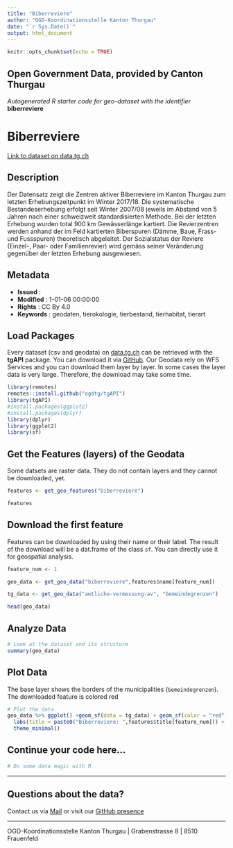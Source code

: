 ```yaml
---
title: "Biberreviere"
author: "OGD-Koordinationsstelle Kanton Thurgau"
date: "`r Sys.Date()`"
output: html_document
---
```


```r
knitr::opts_chunk$set(echo = TRUE)
```

## Open Government Data, provided by **Canton Thurgau**
*Autogenerated R starter code for geo-dataset with the identifier* **biberreviere**


# **Biberreviere**

[Link to dataset on data.tg.ch](https://data.tg.ch/explore/dataset/biberreviere/information/)

## Description

Der Datensatz zeigt die Zentren aktiver Biberreviere im Kanton Thurgau zum letzten Erhebungszeitpunkt im Winter 2017/18. Die systematische Bestandeserhebung erfolgt seit Winter 2007/08 jeweils im Abstand von 5 Jahren nach einer schweizweit standardisierten Methode. Bei der letzten Erhebung wurden total 900 km Gewässerlänge kartiert. Die Revierzentren werden anhand der im Feld kartierten Biberspuren (Dämme, Baue, Frass- und Fussspuren) theoretisch abgeleitet. Der Sozialstatus der Reviere (Einzel-, Paar- oder Familienrevier) wird gemäss seiner Veränderung gegenüber der letzten Erhebung ausgewiesen.

## Metadata

- **Issued**                   : 
- **Modified**                 : 1-01-06 00:00:00
- **Rights**                   : CC By 4.0
- **Keywords**                 : geodaten, tierokologie, tierbestand, tierhabitat, tierart

## Load Packages

Every dataset (csv and geodata) on [data.tg.ch](https://data.tg.ch/pages/start/) can be retrieved with the **tgAPI** package. You can download it via [GitHub](https://github.com/ogdtg/tgAPI). Our Geodata rely on WFS Services and you can download them layer by layer. In some cases the layer data is very large. Therefore, the download may take some time.

```r
library(remotes)
remotes::install.github("ogdtg/tgAPI")
library(tgAPI)
#install.packages(ggplot2)
#install.packages(dplyr)
library(dplyr)
library(ggplot2)
library(sf)

```


## Get the Features (layers) of the Geodata

Some datsets are raster data. They do not contain layers and they cannot be downloaded, yet.

```r
features <- get_geo_features("biberreviere")

features
```


## Download the first feature

Features can be downloaded by using their name or their label. The result of the download will be a dat.frame of the class `sf`. You can directly use it for geospatial analysis.

```r

feature_num <- 1

geo_data <- get_geo_data("biberreviere",features$name[feature_num])

tg_data <- get_geo_data("amtliche-vermessung-av", "Gemeindegrenzen")

head(geo_data)
```


## Analyze Data

```r

# Look at the dataset and its structure
summary(geo_data)

```


## Plot Data

The base layer shows the borders of the municipalities (`Gemeindegrenzen`). The downloaded feature is colored red

```r

# Plot the data
geo_data %>% ggplot() +geom_sf(data = tg_data) + geom_sf(color = "red") +
  labs(title = paste0("Biberreviere: ",features$title[feature_num])) +
  theme_minimal()

```


## Continue your code here...


```r
# Do some data magic with R
```

------------------------------------------------------------------------

## Questions about the data?

Contact us via [Mail](mailto:ogd@tg.ch) or visit our [GitHub presence](https://github.com/ogdtg)


------------------------------------------------------------------------

OGD-Koordinationsstelle Kanton Thurgau | Grabenstrasse 8 | 8510 Frauenfeld
